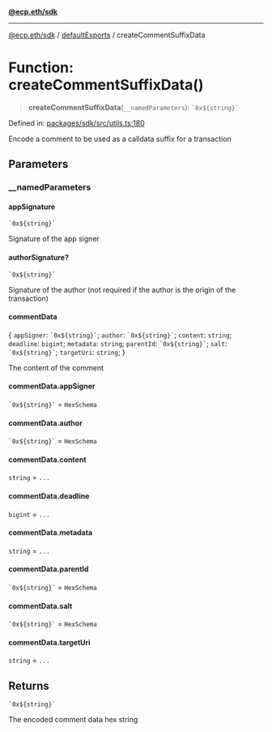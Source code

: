 [**@ecp.eth/sdk**](/sdk-reference/index.mdx)

***

[@ecp.eth/sdk](/sdk-reference/index.mdx) / [defaultExports](/sdk-reference/defaultExports/index.mdx) / createCommentSuffixData

# Function: createCommentSuffixData()

> **createCommentSuffixData**(`__namedParameters`): `` `0x${string}` ``

Defined in: [packages/sdk/src/utils.ts:180](https://github.com/ecp-eth/comments-monorepo/blob/main/packages/sdk/src/utils.ts#L180)

Encode a comment to be used as a calldata suffix for a transaction

## Parameters

### \_\_namedParameters

#### appSignature

`` `0x${string}` ``

Signature of the app signer

#### authorSignature?

`` `0x${string}` ``

Signature of the author (not required if the author is the origin of the transaction)

#### commentData

\{ `appSigner`: `` `0x${string}` ``; `author`: `` `0x${string}` ``; `content`: `string`; `deadline`: `bigint`; `metadata`: `string`; `parentId`: `` `0x${string}` ``; `salt`: `` `0x${string}` ``; `targetUri`: `string`; \}

The content of the comment

#### commentData.appSigner

`` `0x${string}` `` = `HexSchema`

#### commentData.author

`` `0x${string}` `` = `HexSchema`

#### commentData.content

`string` = `...`

#### commentData.deadline

`bigint` = `...`

#### commentData.metadata

`string` = `...`

#### commentData.parentId

`` `0x${string}` `` = `HexSchema`

#### commentData.salt

`` `0x${string}` `` = `HexSchema`

#### commentData.targetUri

`string` = `...`

## Returns

`` `0x${string}` ``

The encoded comment data hex string
